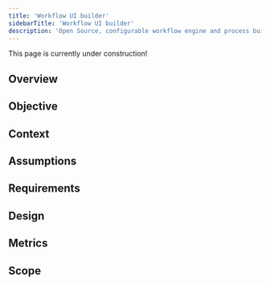 ```yaml
---
title: 'Workflow UI builder'
sidebarTitle: 'Workflow UI builder'
description: 'Open Source, configurable workflow engine and process builder on top of Datum data models'
---
```


<Note>
    This page is currently under construction!
</Note>

## Overview

## Objective

## Context

## Assumptions

## Requirements

## Design

## Metrics

## Scope